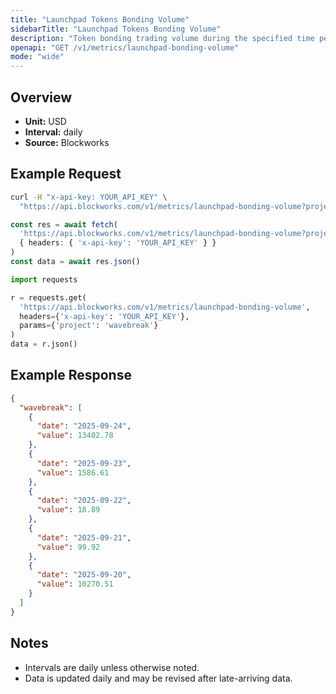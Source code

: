 ```yaml
---
title: "Launchpad Tokens Bonding Volume"
sidebarTitle: "Launchpad Tokens Bonding Volume"
description: "Token bonding trading volume during the specified time period for given launchpad."
openapi: "GET /v1/metrics/launchpad-bonding-volume"
mode: "wide"
---
```


## Overview

- **Unit:** USD
- **Interval:** daily
- **Source:** Blockworks

## Example Request

<CodeGroup>

```bash cURL
curl -H "x-api-key: YOUR_API_KEY" \
  "https://api.blockworks.com/v1/metrics/launchpad-bonding-volume?project=wavebreak"
```

```typescript TypeScript
const res = await fetch(
  'https://api.blockworks.com/v1/metrics/launchpad-bonding-volume?project=wavebreak',
  { headers: { 'x-api-key': 'YOUR_API_KEY' } }
)
const data = await res.json()
```

```python Python
import requests

r = requests.get(
  'https://api.blockworks.com/v1/metrics/launchpad-bonding-volume',
  headers={'x-api-key': 'YOUR_API_KEY'},
  params={'project': 'wavebreak'}
)
data = r.json()
```

</CodeGroup>

## Example Response

```json
{
  "wavebreak": [
    {
      "date": "2025-09-24",
      "value": 13402.78
    },
    {
      "date": "2025-09-23",
      "value": 1586.61
    },
    {
      "date": "2025-09-22",
      "value": 18.89
    },
    {
      "date": "2025-09-21",
      "value": 99.92
    },
    {
      "date": "2025-09-20",
      "value": 10270.51
    }
  ]
}
```

## Notes
- Intervals are daily unless otherwise noted.
- Data is updated daily and may be revised after late-arriving data.
